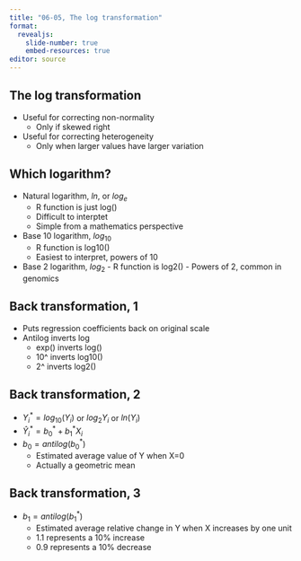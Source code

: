 ```yaml
---
title: "06-05, The log transformation"
format: 
  revealjs:
    slide-number: true
    embed-resources: true
editor: source
---
```


## The log transformation

-   Useful for correcting non-normality
    -   Only if skewed right
-   Useful for correcting heterogeneity
    -   Only when larger values have larger variation

##   Which logarithm?

-   Natural logarithm, $ln$, or $log_e$
    -   R function is just log()
    -   Difficult to interptet
    -   Simple from a mathematics perspective
-   Base 10 logarithm, $log_{10}$
    -   R function is log10()
    -   Easiest to interpret, powers of 10
-   Base 2 logarithm, $log_2$
        -   R function is log2()
        -   Powers of 2, common in genomics

##  Back transformation, 1

-   Puts regression coefficients back on original scale
-   Antilog inverts log
    -   exp() inverts log()
    -   10^ inverts log10()
    -   2^ inverts log2()

## Back transformation, 2

-   $Y_i^*=log_{10}(Y_i)$ or $log_2{Y_i}$ or $ln(Y_i)$
-   $\hat{Y}_i^* = b_0^* + b_1^* X_i$
-   $b_0 = antilog(b_0^*)$
    -   Estimated average value of Y when X=0
    -   Actually a geometric mean
    
## Back transformation, 3

-   $b_1 = antilog(b_1^*)$
    -   Estimated average relative change in Y when X increases by one unit
    -   1.1 represents a 10% increase
    -   0.9 represents a 10% decrease
    

